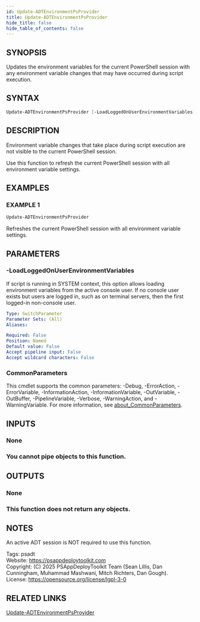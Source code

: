 ```yaml
---
id: Update-ADTEnvironmentPsProvider
title: Update-ADTEnvironmentPsProvider
hide_title: false
hide_table_of_contents: false
---
```


## SYNOPSIS

Updates the environment variables for the current PowerShell session with any environment variable changes that may have occurred during script execution.

## SYNTAX

```powershell
Update-ADTEnvironmentPsProvider [-LoadLoggedOnUserEnvironmentVariables] [<CommonParameters>]
```

## DESCRIPTION

Environment variable changes that take place during script execution are not visible to the current PowerShell session.

Use this function to refresh the current PowerShell session with all environment variable settings.

## EXAMPLES

### EXAMPLE 1

```powershell
Update-ADTEnvironmentPsProvider
```

Refreshes the current PowerShell session with all environment variable settings.

## PARAMETERS

### -LoadLoggedOnUserEnvironmentVariables

If script is running in SYSTEM context, this option allows loading environment variables from the active console user.
If no console user exists but users are logged in, such as on terminal servers, then the first logged-in non-console user.

```yaml
Type: SwitchParameter
Parameter Sets: (All)
Aliases:

Required: False
Position: Named
Default value: False
Accept pipeline input: False
Accept wildcard characters: False
```

### CommonParameters

This cmdlet supports the common parameters: -Debug, -ErrorAction, -ErrorVariable, -InformationAction, -InformationVariable, -OutVariable, -OutBuffer, -PipelineVariable, -Verbose, -WarningAction, and -WarningVariable. For more information, see [about_CommonParameters](http://go.microsoft.com/fwlink/?LinkID=113216).

## INPUTS

### None

### You cannot pipe objects to this function.
## OUTPUTS

### None

### This function does not return any objects.
## NOTES
An active ADT session is NOT required to use this function.

Tags: psadt<br />
Website: https://psappdeploytoolkit.com<br />
Copyright: (C) 2025 PSAppDeployToolkit Team (Sean Lillis, Dan Cunningham, Muhammad Mashwani, Mitch Richters, Dan Gough).<br />
License: https://opensource.org/license/lgpl-3-0

## RELATED LINKS

[Update-ADTEnvironmentPsProvider](./Update-ADTEnvironmentPsProvider.mdx)

